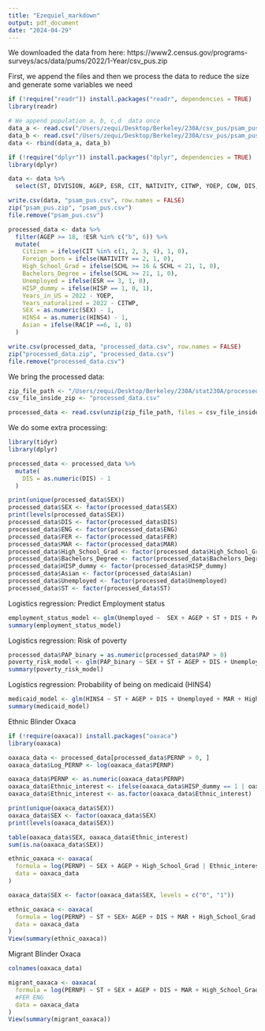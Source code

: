 ```yaml
---
title: "Ezequiel_markdown"
output: pdf_document
date: "2024-04-29"
---
```


We downloaded the data from here: https://www2.census.gov/programs-surveys/acs/data/pums/2022/1-Year/csv_pus.zip

First, we append the files and then we process the data to reduce the size and 
generate some variables we need
```r
if (!require("readr")) install.packages("readr", dependencies = TRUE)
library(readr)

# We append population a, b, c,d  data once
data_a <- read.csv("/Users/zequi/Desktop/Berkeley/230A/csv_pus/psam_pusa.csv")
data_b <- read.csv("/Users/zequi/Desktop/Berkeley/230A/csv_pus/psam_pusb.csv")
data <- rbind(data_a, data_b)

if (!require("dplyr")) install.packages("dplyr", dependencies = TRUE)
library(dplyr)

data <- data %>%
  select(ST, DIVISION, AGEP, ESR, CIT, NATIVITY, CITWP, YOEP, COW, DIS, ENG, PAP, FER, MAR, SEX, SCH, SCHL, PINCP, WAGP, ANC, ANC1P, ANC2P, ESR, MIGSP, POBP, RAC1P, PERNP, HISP, HINS4, ADJINC)

write.csv(data, "psam_pus.csv", row.names = FALSE)
zip("psam_pus.zip", "psam_pus.csv")
file.remove("psam_pus.csv")

processed_data <- data %>%
  filter(AGEP >= 18, !ESR %in% c("b", 6)) %>%
  mutate(
    Citizen = ifelse(CIT %in% c(1, 2, 3, 4), 1, 0),
    Foreign_born = ifelse(NATIVITY == 2, 1, 0),
    High_School_Grad = ifelse(SCHL >= 16 & SCHL < 21, 1, 0),
    Bachelors_Degree = ifelse(SCHL >= 21, 1, 0),
    Unemployed = ifelse(ESR == 3, 1, 0),
    HISP_dummy = ifelse(HISP == 1, 0, 1),
    Years_in_US = 2022 - YOEP,
    Years_naturalized = 2022 - CITWP,
    SEX = as.numeric(SEX) - 1,
    HINS4 = as.numeric(HINS4) - 1,
    Asian = ifelse(RAC1P ==6, 1, 0)
  )

write.csv(processed_data, "processed_data.csv", row.names = FALSE)
zip("processed_data.zip", "processed_data.csv")
file.remove("processed_data.csv")
```


We bring the processed data:
```r
zip_file_path <- "/Users/zequi/Desktop/Berkeley/230A/stat230A/processed_data.zip"
csv_file_inside_zip <- "processed_data.csv"

processed_data <- read.csv(unzip(zip_file_path, files = csv_file_inside_zip))
```


We do some extra processing:
```r
library(tidyr)
library(dplyr)

processed_data <- processed_data %>%
  mutate(
    DIS = as.numeric(DIS) - 1
  )

print(unique(processed_data$SEX))
processed_data$SEX <- factor(processed_data$SEX)
print(levels(processed_data$SEX))
processed_data$DIS <- factor(processed_data$DIS)
processed_data$ENG <- factor(processed_data$ENG)
processed_data$FER <- factor(processed_data$FER)
processed_data$MAR <- factor(processed_data$MAR)
processed_data$High_School_Grad <- factor(processed_data$High_School_Grad)
processed_data$Bachelors_Degree <- factor(processed_data$Bachelors_Degree)
processed_data$HISP_dummy <- factor(processed_data$HISP_dummy)
processed_data$Asian <- factor(processed_data$Asian)
processed_data$Unemployed <- factor(processed_data$Unemployed)
processed_data$ST <- factor(processed_data$ST)
```


Logistics regression: Predict Employment status
```r
employment_status_model <- glm(Unemployed ~  SEX + AGEP + ST + DIS + PAP + MAR + High_School_Grad + Bachelors_Degree + HISP_dummy + Asian + Years_naturalized + Years_in_US, data = processed_data, family = binomial())
summary(employment_status_model)
```

Logistics regression: Risk of poverty
```r
processed_data$PAP_binary = as.numeric(processed_data$PAP > 0)
poverty_risk_model <- glm(PAP_binary ~ SEX + ST + AGEP + DIS + Unemployed + MAR + High_School_Grad + Bachelors_Degree + HISP_dummy + Years_in_US + Asian + Years_naturalized, family = binomial(), data = processed_data)
summary(poverty_risk_model)
```

Logistics regression: Probability of being on medicaid (HINS4)
```r
medicaid_model <- glm(HINS4 ~ ST + AGEP + DIS + Unemployed + MAR + High_School_Grad + Bachelors_Degree + HISP_dummy + Asian + Years_in_US + Years_naturalized, family = binomial(), data = processed_data)
summary(medicaid_model)
```


Ethnic Blinder Oxaca
```r
if (!require(oaxaca)) install.packages("oaxaca")
library(oaxaca)

oaxaca_data <- processed_data[processed_data$PERNP > 0, ]
oaxaca_data$Log_PERNP <- log(oaxaca_data$PERNP)

oaxaca_data$PERNP <- as.numeric(oaxaca_data$PERNP)
oaxaca_data$Ethnic_interest <- ifelse(oaxaca_data$HISP_dummy == 1 | oaxaca_data$Asian == 1, 1, 0)
oaxaca_data$Ethnic_interest <- as.factor(oaxaca_data$Ethnic_interest)

print(unique(oaxaca_data$SEX))
oaxaca_data$SEX <- factor(oaxaca_data$SEX)
print(levels(oaxaca_data$SEX))

table(oaxaca_data$SEX, oaxaca_data$Ethnic_interest)
sum(is.na(oaxaca_data$SEX))

ethnic_oaxaca <- oaxaca(
  formula = log(PERNP) ~ SEX + AGEP + High_School_Grad | Ethnic_interest,
  data = oaxaca_data
)

oaxaca_data$SEX <- factor(oaxaca_data$SEX, levels = c("0", "1"))

ethnic_oaxaca <- oaxaca(
  formula = log(PERNP) ~ ST + SEX+ AGEP + DIS + MAR + High_School_Grad + Bachelors_Degree + Years_in_US + Years_naturalized | Ethnic_interest,
  data = oaxaca_data
)
View(summary(ethnic_oaxaca))
```


Migrant Blinder Oxaca
```r

colnames(oaxaca_data)

migrant_oaxaca <- oaxaca(
  formula = log(PERNP) ~ ST + SEX + AGEP + DIS + MAR + High_School_Grad + Bachelors_Degree | Foreign_born,
  #FER ENG
  data = oaxaca_data
)
View(summary(migrant_oaxaca))
```
